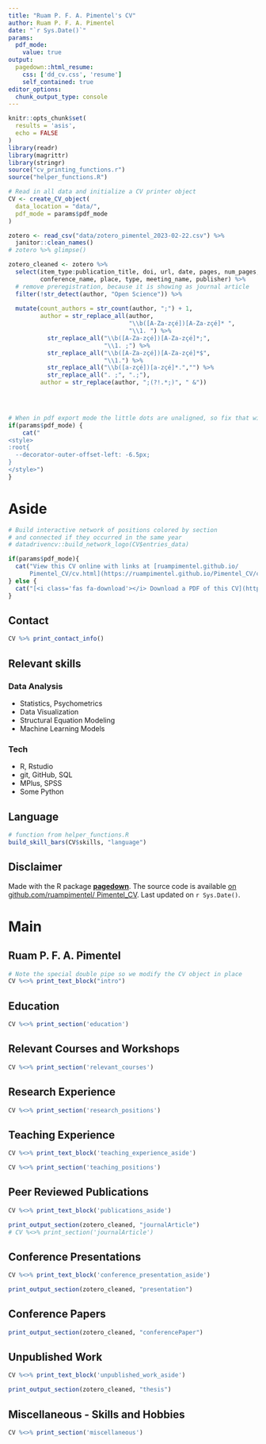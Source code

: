 ```yaml
---
title: "Ruam P. F. A. Pimentel's CV"
author: Ruam P. F. A. Pimentel
date: "`r Sys.Date()`"
params:
  pdf_mode:
    value: true
output:
  pagedown::html_resume:
    css: ['dd_cv.css', 'resume']
    self_contained: true
editor_options: 
  chunk_output_type: console
---
```


```r
knitr::opts_chunk$set(
  results = 'asis', 
  echo = FALSE
)
library(readr)
library(magrittr)
library(stringr)
source("cv_printing_functions.r")
source("helper_functions.R")

# Read in all data and initialize a CV printer object
CV <- create_CV_object(
  data_location = "data/",  
  pdf_mode = params$pdf_mode
)

zotero <- read_csv("data/zotero_pimentel_2023-02-22.csv") %>% 
  janitor::clean_names()
# zotero %>% glimpse()

zotero_cleaned <- zotero %>%
  select(item_type:publication_title, doi, url, date, pages, num_pages, issue, volume,
         conference_name, place, type, meeting_name, publisher) %>% 
  # remove preregistration, because it is showing as journal article
  filter(!str_detect(author, "Open Science")) %>% 
  
  mutate(count_authors = str_count(author, ";") + 1,
         author = str_replace_all(author,
                                  "\\b([A-Za-zçé])[A-Za-zçé]* ",
                                  "\\1. ") %>% 
           str_replace_all("\\b([A-Za-zçé])[A-Za-zçé]*;",
                           "\\1. ;") %>% 
           str_replace_all("\\b([A-Za-zçé])[A-Za-zçé]*$",
                           "\\1.") %>% 
           str_replace_all("\\b([a-zçé])[a-zçé]*.","") %>% 
           str_replace_all(". ;", ".;"),
         author = str_replace(author, ";(?!.*;)", " &"))


  
```

```r
# When in pdf export mode the little dots are unaligned, so fix that with some conditional CSS.
if(params$pdf_mode) {
    cat("
<style>
:root{
  --decorator-outer-offset-left: -6.5px;
}
</style>")
}
```

# Aside

<!-- Swap image with your preferred logo -->

<!--![logo](https://cran.r-project.org/Rlogo.svg){width=100%} -->

```r
# Build interactive network of positions colored by section
# and connected if they occurred in the same year
# datadrivencv::build_network_logo(CV$entries_data)
```

```r
if(params$pdf_mode){
  cat("View this CV online with links at [ruampimentel.github.io/
      Pimentel_CV/cv.html](https://ruampimentel.github.io/Pimentel_CV/cv.html)")
} else {
  cat("[<i class='fas fa-download'></i> Download a PDF of this CV](https://github.com/ruampimentel/Pimentel_CV/blob/main/cv.pdf)")
}
```

## Contact {#contact}

```r
CV %>% print_contact_info()
```

## Relevant skills {#skills}
### Data Analysis
- Statistics, Psychometrics
- Data Visualization
- Structural Equation Modeling
- Machine Learning Models

### Tech
- R, Rstudio
- git, GitHub, SQL
- MPlus, SPSS
- Some Python

## Language {#language}

```r

# function from helper_functions.R
build_skill_bars(CV$skills, "language")

```

## Disclaimer {#disclaimer}

Made with the R package [**pagedown**](https://github.com/rstudio/pagedown).
The source code is available [on github.com/ruampimentel/ Pimentel_CV](https://github.com/ruampimentel/Pimentel_CV).
Last updated on `r Sys.Date()`.



# Main

## Ruam P. F. A. Pimentel {#title}

```r
# Note the special double pipe so we modify the CV object in place
CV %<>% print_text_block("intro") 
```

## Education {data-icon="graduation-cap" data-concise="true"}

```r
CV %<>% print_section('education')
```

\newpage 

## Relevant Courses and Workshops {data-icon="laptop"}

```r

CV %<>% print_section('relevant_courses')
```

\newpage 


## Research Experience {data-icon="laptop"}

```r
CV %<>% print_section('research_positions')
```



## Teaching Experience {data-icon="chalkboard-teacher"}

::: aside
```r
CV %<>% print_text_block('teaching_experience_aside')
```
:::

```r
CV %<>% print_section('teaching_positions')
```


## Peer Reviewed Publications {data-icon="book"}
::: aside
```r
CV %<>% print_text_block('publications_aside')
```
:::

```r
print_output_section(zotero_cleaned, "journalArticle")
# CV %<>% print_section('journalArticle')
```


## Conference Presentations {data-icon="comments"}


::: aside
```r
CV %<>% print_text_block('conference_presentation_aside')
```
:::

```r
print_output_section(zotero_cleaned, "presentation")
```

## Conference Papers {data-icon="newspaper-o"}


```r
print_output_section(zotero_cleaned, "conferencePaper")
```

\newpage

## Unpublished Work {data-icon="pencil"}

::: aside
```r
CV %<>% print_text_block('unpublished_work_aside')
```
:::

```r
print_output_section(zotero_cleaned, "thesis")
```



## Miscellaneous - Skills and Hobbies

```r
CV %<>% print_section('miscellaneous')
```

